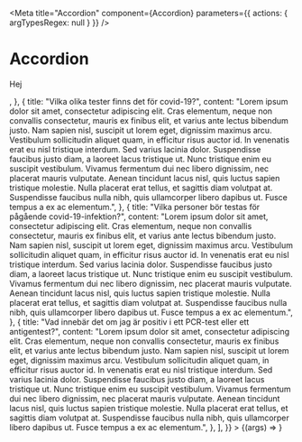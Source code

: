 
<Meta
  title="Accordion"
  component={Accordion}
  parameters={{ actions: { argTypesRegex: null } }}
/>

# Accordion

<Canvas>
  <Story
    name="Default"
    args={{
      items: [
        {
          title: "Vart vänder jag mig om jag vill testa mig för covid-19?",
          content: <p>Hej</p>,
        },
        {
          title: "Vilka olika tester finns det för covid-19?",
          content:
            "Lorem ipsum dolor sit amet, consectetur adipiscing elit. Cras elementum, neque non convallis consectetur, mauris ex finibus elit, et varius ante lectus bibendum justo. Nam sapien nisl, suscipit ut lorem eget, dignissim maximus arcu. Vestibulum sollicitudin aliquet quam, in efficitur risus auctor id. In venenatis erat eu nisl tristique interdum. Sed varius lacinia dolor. Suspendisse faucibus justo diam, a laoreet lacus tristique ut. Nunc tristique enim eu suscipit vestibulum. Vivamus fermentum dui nec libero dignissim, nec placerat mauris vulputate. Aenean tincidunt lacus nisl, quis luctus sapien tristique molestie. Nulla placerat erat tellus, et sagittis diam volutpat at. Suspendisse faucibus nulla nibh, quis ullamcorper libero dapibus ut. Fusce tempus a ex ac elementum.",
        },
        {
          title: "Vilka personer bör testas för pågående covid-19-infektion?",
          content:
            "Lorem ipsum dolor sit amet, consectetur adipiscing elit. Cras elementum, neque non convallis consectetur, mauris ex finibus elit, et varius ante lectus bibendum justo. Nam sapien nisl, suscipit ut lorem eget, dignissim maximus arcu. Vestibulum sollicitudin aliquet quam, in efficitur risus auctor id. In venenatis erat eu nisl tristique interdum. Sed varius lacinia dolor. Suspendisse faucibus justo diam, a laoreet lacus tristique ut. Nunc tristique enim eu suscipit vestibulum. Vivamus fermentum dui nec libero dignissim, nec placerat mauris vulputate. Aenean tincidunt lacus nisl, quis luctus sapien tristique molestie. Nulla placerat erat tellus, et sagittis diam volutpat at. Suspendisse faucibus nulla nibh, quis ullamcorper libero dapibus ut. Fusce tempus a ex ac elementum.",
        },
        {
          title:
            "Vad innebär det om jag är positiv i ett PCR-test eller ett antigentest?",
          content:
            "Lorem ipsum dolor sit amet, consectetur adipiscing elit. Cras elementum, neque non convallis consectetur, mauris ex finibus elit, et varius ante lectus bibendum justo. Nam sapien nisl, suscipit ut lorem eget, dignissim maximus arcu. Vestibulum sollicitudin aliquet quam, in efficitur risus auctor id. In venenatis erat eu nisl tristique interdum. Sed varius lacinia dolor. Suspendisse faucibus justo diam, a laoreet lacus tristique ut. Nunc tristique enim eu suscipit vestibulum. Vivamus fermentum dui nec libero dignissim, nec placerat mauris vulputate. Aenean tincidunt lacus nisl, quis luctus sapien tristique molestie. Nulla placerat erat tellus, et sagittis diam volutpat at. Suspendisse faucibus nulla nibh, quis ullamcorper libero dapibus ut. Fusce tempus a ex ac elementum.",
        },
      ],
    }}
  >
    {(args) => <Accordion {...args} />}
  </Story>
</Canvas>
